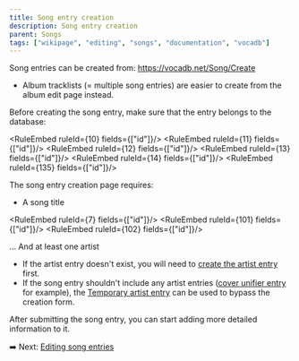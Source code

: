 ---
title: Song entry creation
description: Song entry creation
parent: Songs
tags: ["wikipage", "editing", "songs", "documentation", "vocadb"]
---


<Navigation />

Song entries can be created from: https://vocadb.net/Song/Create

- Album tracklists (= multiple song entries) are easier to create from the album edit page instead. 

Before creating the song entry, make sure that the entry belongs to the database:

<RuleEmbed ruleId={10} fields={["id"]}/>
<RuleEmbed ruleId={11} fields={["id"]}/>
<RuleEmbed ruleId={12} fields={["id"]}/>
<RuleEmbed ruleId={13} fields={["id"]}/>
<RuleEmbed ruleId={14} fields={["id"]}/>
<RuleEmbed ruleId={135} fields={["id"]}/>

The song entry creation page requires:

- A song title

<RuleEmbed ruleId={7} fields={["id"]}/>
<RuleEmbed ruleId={101} fields={["id"]}/>
<RuleEmbed ruleId={102} fields={["id"]}/>

... And at least one artist
  - If the artist entry doesn't exist, you will need to [create the artist entry](/docs/artists/artist-entry-creation) first.
  - If the song entry shouldn't include any artist entries ([cover unifier entry](https://vocadb.net/T/6751/out-of-scope-cover-unifier) for example), the [Temporary artist entry](https://vocadb.net/Ar/139625) can be used to bypass the creation form.

After submitting the song entry, you can start adding more detailed information to it.

➡️ Next: [Editing song entries](/docs/songs/song-entry-editing)